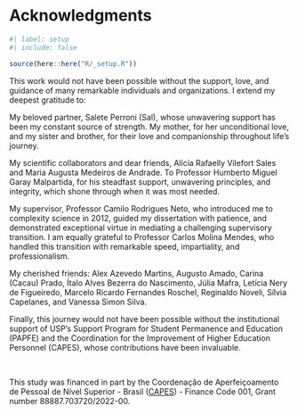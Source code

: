 <!-- %:::% .common h1 begin %:::% -->
# Acknowledgments {.unnumbered}
<!-- %:::% .common h1 end %:::% -->

```r
#| label: setup
#| include: false

source(here::here("R/_setup.R"))
```

<!-- %:::% acknowledgments body begin %:::% -->
This work would not have been possible without the support, love, and guidance of many remarkable individuals and organizations. I extend my deepest gratitude to:

```{=latex}
\smallskip
```

My beloved partner, Salete Perroni (Sal), whose unwavering support has been my constant source of strength. My mother, for her unconditional love, and my sister and brother, for their love and companionship throughout life's journey.

My scientific collaborators and dear friends, Alícia Rafaelly Vilefort Sales and Maria Augusta Medeiros de Andrade. To Professor Humberto Miguel Garay Malpartida, for his steadfast support, unwavering principles, and integrity, which shone through when it was most needed.

My supervisor, Professor Camilo Rodrigues Neto, who introduced me to complexity science in 2012, guided my dissertation with patience, and demonstrated exceptional virtue in mediating a challenging supervisory transition. I am equally grateful to Professor Carlos Molina Mendes, who handled this transition with remarkable speed, impartiality, and professionalism.

My cherished friends: Alex Azevedo Martins, Augusto Amado, Carina (Cacau) Prado, Ítalo Alves Bezerra do Nascimento, Júlia Mafra, Letícia Nery de Figueiredo, Marcelo Ricardo Fernandes Roschel, Reginaldo Noveli, Sílvia Capelanes, and Vanessa Simon Silva.

Finally, this journey would not have been possible without the institutional support of USP's Support Program for Student Permanence and Education (PAPFE) and the Coordination for the Improvement of Higher Education Personnel (CAPES), whose contributions have been invaluable.

::: {.content-visible when-format="html"}
<br>
:::

```{=latex}
\smallskip
\begingroup
\renewcommand{\baselinestretch}{1}
```

\noindent This study was financed in part by the Coordenação de Aperfeiçoamento de Pessoal de Nível Superior - Brasil ([CAPES](https://www.gov.br/capes/)) - Finance Code 001, Grant number 88887.703720/2022-00.

```{=latex}
\endgroup
```
<!-- %:::% acknowledgments body end %:::% -->
